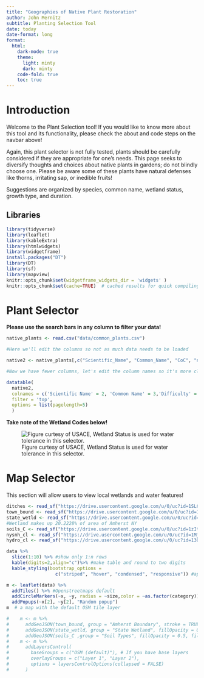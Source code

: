 ```yaml
---
title: "Geographies of Native Plant Restoration"
author: John Mernitz
subtitle: Planting Selection Tool
date: today
date-format: long
format:
  html:
    dark-mode: true
    theme: 
      light: minty
      dark: minty
    code-fold: true
    toc: true
---
```


# Introduction

Welcome to the Plant Selection tool! If you would like to know more about this tool and its functionality, please check the about and code steps on the navbar above!

Again, this plant selector is not fully tested, plants should be carefully considered if they are appropriate for one's needs. This page seeks to diversify thoughts and choices about native plants in gardens; do not blindly choose one. Please be aware some of these plants have natural defenses like thorns, irritating sap, or inedible fruits!

Suggestions are organized by species, common name, wetland status, growth type, and duration.

## Libraries

```r
library(tidyverse)
library(leaflet)
library(kableExtra)
library(htmlwidgets)
library(widgetframe)
install.packages("DT")
library(DT)
library(sf)
library(mapview)
knitr::opts_chunk$set(widgetframe_widgets_dir = 'widgets' ) 
knitr::opts_chunk$set(cache=TRUE)  # cached results for quick compiling
```

# Plant Selector

**Please use the search bars in any column to filter your data!**

```r
native_plants <- read.csv("data/common_plants.csv")

#Here we'll edit the columns so not as much data needs to be loaded

native2 <- native_plants[,c("Scientific_Name", "Common_Name", "CoC", "nwpl_ncne", "Growth_Habit", "Duration")]

#Now we have fewer columns, let's edit the column names so it's more clear what each refers to

datatable(
  native2,
  colnames = c('Scientific Name' = 2, 'Common Name' = 3,'Difficulty' = 4, 'Wetland Status' = 5, 'Growth Type' = 6), 
  filter = 'top',
  options = list(pagelength=5)
  )
```

**Take note of the Wetland Codes below!**

![Figure curtesy of USACE, Wetland Status is used for water tolerance in this selector.](data/Wetland_codes.png)



# Map Selector

This section will allow users to view local wetlands and water features!

```r
ditches <- read_sf("https://drive.usercontent.google.com/u/0/uc?id=1SLCufnLDpR4bEJeUB1usJ2OFzBlWXtEY&export=download")
town_bound <- read_sf("https://drive.usercontent.google.com/u/0/uc?id=1WScoYQWLa9_jaobUhm-0xcf1MtTaqoE6&export=download")
state_wetld <- read_sf("https://drive.usercontent.google.com/u/0/uc?id=1uS0oYTaWLGhwGyYHnhkBxn8RZRlwNFkk&export=download")
#Wetland makes up 20.2228% of area of Amherst NY
soils_C <- read_sf("https://drive.usercontent.google.com/u/0/uc?id=1zItxfisuLYZP6ZhnyUzMGH80UShGLAUQ&export=download")
nysnh_cl <- read_sf("https://drive.usercontent.google.com/u/0/uc?id=1Mjfgt23T8KmxcY5OzBJ0DZ4dgW2jnoHd&export=download")
hydro_cl <- read_sf("https://drive.usercontent.google.com/u/0/uc?id=13OIxXMGIlrMYLmIUJuhU8ElM9Dpkoz11&export=download")
```

```r
data %>% 
  slice(1:10) %>% #show only 1:n rows
  kable(digits=2,align="c")%>% #make table and round to two digits
  kable_styling(bootstrap_options = 
                  c("striped", "hover", "condensed", "responsive")) #apply other formatting
```

```r
m <- leaflet(data) %>% 
  addTiles() %>% #Openstreetmaps default
  addCircleMarkers(~x, ~y, radius = ~size,color = ~as.factor(category)) %>% 
  addPopups(~x[2], ~y[2], "Random popup")
m  # a map with the default OSM tile layer
```

```r
#    m <- m %>%
#      addGeoJSON(town_bound, group = "Amherst Boundary", stroke = TRUE, color = "blue", weight = 3) %>%
#      addGeoJSON(state_wetld, group = "State Wetland", fillOpacity = 0.5, fillColor = "red") %>%
#      addGeoJSON(soils_C ,group = "Soil Types", fillOpacity = 0.5, fillColor = "green")
#    m <- m %>%
#      addLayersControl(
#        baseGroups = c("OSM (default)"), # If you have base layers
#        overlayGroups = c("Layer 1", "Layer 2"),
#        options = layersControlOptions(collapsed = FALSE)
#      )
```
